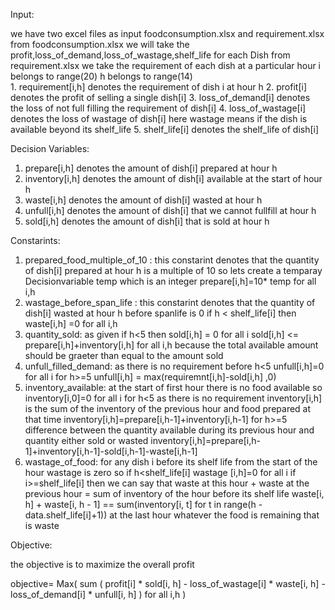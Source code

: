 Input:

we have two excel files as input foodconsumption.xlsx and requirement.xlsx
from foodconsumption.xlsx we will take the profit,loss_of_demand,loss_of_wastage,shelf_life for each Dish
from  requirement.xlsx we take the requirement of each dish at a particular hour 
i  belongs to range(20) h belongs to range(14)  
1. requirement[i,h] denotes the requirement of dish i at hour h
2. profit[i] denotes the profit of selling a single dish[i]
3. loss_of_demand[i] denotes the loss of not full filling the requirement of dish[i]
4. loss_of_wastage[i] denotes the loss of wastage of dish[i] here wastage means if the dish is available beyond its shelf_life
5. shelf_life[i] denotes the shelf_life of dish[i]

Decision Variables:

1. prepare[i,h] denotes the amount of dish[i] prepared at hour h
2. inventory[i,h] denotes the amount of dish[i] available at the start of hour h
3. waste[i,h] denotes the amount of dish[i] wasted at hour h
4. unfull[i,h] denotes the amount of dish[i] that we cannot fullfill at hour h
5. sold[i,h] denotes the amount of dish[i] that is sold at hour h 

Constarints: 

1. prepared_food_multiple_of_10 :
     this constarint denotes that the quantity of dish[i] prepared at hour h is a multiple of 10
     so lets create a temparay Decisionvariable temp which is an integer 
     prepare[i,h]=10* temp for all i,h 
2. wastage_before_span_life : 
      this constarint denotes that the quantity of dish[i] wasted at hour h  before spanlife is 0
      if h < shelf_life[i]  then waste[i,h] =0 for all i,h
3. quantity_sold: 
      as given if h<5 then sold[i,h] = 0 for all i 
      sold[i,h] <= prepare[i,h]+inventory[i,h] for all i,h because the total available amount should be graeter than equal to the amount sold 
4. unfull_filled_demand:
       as there is no requirement before h<5 unfull[i,h]=0 for all i 
       for h>=5 unfull[i,h] = max(requiremnt[i,h]-sold[i,h] ,0)
5. inventory_available:
       at the start of first hour there is no food available so inventory[i,0]=0 for all i
       for h<5 as there is no requirement inventory[i,h] is the sum of the inventory of the previous hour and food prepared at that time 
                inventory[i,h]=prepare[i,h-1]+inventory[i,h-1]
        for h>=5 difference between the quantity available during its previous hour and quantity either sold or wasted 
                inventory[i,h]=prepare[i,h-1]+inventory[i,h-1]-sold[i,h-1]-waste[i,h-1]
6. wastage_of_food:
        for any dish i before its shelf life from the start of the hour wastage is zero 
        so if h<shelf_life[i] wastage [i,h]=0 for all i 
        if i>=shelf_life[i] then we can say that waste at this hour + waste at the previous hour = sum of inventory of the hour before its shelf life
            waste[i, h] + waste[i, h - 1] == sum(inventory[i, t] for t in range(h - data.shelf_life[i]+1))
        at the last hour whatever the food is remaining that is waste

Objective:

the objective is to maximize the overall profit 

objective= Max( sum ( profit[i] * sold[i, h] - loss_of_wastage[i] * waste[i, h] - loss_of_demand[i] * unfull[i, h] ) for all i,h )


      

